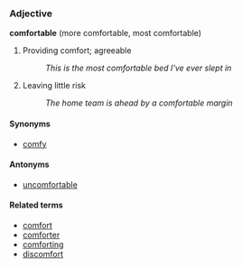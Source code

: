 ===Adjective===
'''comfortable''' (more comfortable, most comfortable)

# Providing comfort; agreeable
#: ''This is the most comfortable bed I've ever slept in''
# Leaving little risk
#: ''The home team is ahead by a comfortable margin''

====Synonyms====
*[[comfy]]

====Antonyms====
*[[uncomfortable]]

====Related terms====
*[[comfort]]
*[[comforter]]
*[[comforting]]
*[[discomfort]]